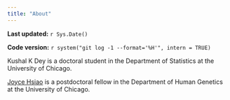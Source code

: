 ```yaml
---
title: "About"
---
```


**Last updated:** `r Sys.Date()`

**Code version:** `r system("git log -1 --format='%H'", intern = TRUE)`


Kushal K Dey is a doctoral student in the Department of Statistics at the University of Chicago.

[Joyce Hsiao][github-io] is a postdoctoral fellow in the Department of Human Genetics at the University of Chicago.


[github-io]: http://jhsiao999.github.io/
